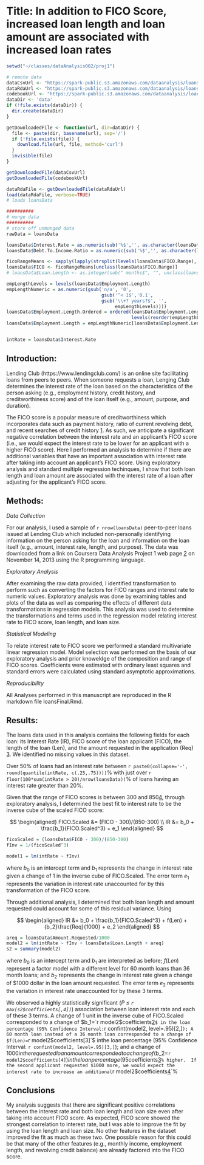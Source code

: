 Title: In addition to FICO Score, increased loan length and loan amount are associated with increased loan rates
========================================================

```r
setwd("~/classes/dataAnalysis002/proj1")

# remote data
dataCsvUrl <- "https://spark-public.s3.amazonaws.com/dataanalysis/loansData.csv"
dataRdaUrl <- "https://spark-public.s3.amazonaws.com/dataanalysis/loansData.rda"
codebookUrl <- "https://spark-public.s3.amazonaws.com/dataanalysis/loansCodebook.pdf"
dataDir <- 'data'
if (!file.exists(dataDir)) {
  dir.create(dataDir)
}

getDownloadedFile <- function(url, dir=dataDir) {
  file <- paste(dir, basename(url), sep='/')
  if (!file.exists(file)) {
    download.file(url, file, method='curl')
  }
  invisible(file)
}

getDownloadedFile(dataCsvUrl)
getDownloadedFile(codebookUrl)

dataRdaFile <- getDownloadedFile(dataRdaUrl)
load(dataRdaFile, verbose=TRUE)
# loads loansData

##########
# munge data
##########
# store off unmunged data
rawData = loansData

loansData$Interest.Rate = as.numeric(sub('%$','', as.character(loansData$Interest.Rate)))
loansData$Debt.To.Income.Ratio = as.numeric(sub('%$','', as.character(loansData$Debt.To.Income.Ratio)))

ficoRangeMeans <- sapply(lapply(strsplit(levels(loansData$FICO.Range), '-'), as.numeric), mean)
loansData$FICO <- ficoRangeMeans[unclass(loansData$FICO.Range)]
# loansData$Loan.Length <- as.integer(sub(" months$", "", unclass(loansData$Loan.Length)))

empLengthLevels = levels(loansData$Employment.Length)
empLengthNumeric = as.numeric(gsub('n/a', '0',
                                   gsub('^< 1$','0.1', 
                                   gsub('\\+? years?$', '', 
                                        empLengthLevels))))
loansData$Employment.Length.Ordered = ordered(loansData$Employment.Length, 
                                              levels(reorder(empLengthLevels, empLengthNumeric)))
loansData$Employment.Length = empLengthNumeric[loansData$Employment.Length]


intRate = loansData$Interest.Rate
```
Introduction:
------------

Lending Club (https://www.lendingclub.com/) is an online site facilitating loans from peers to peers. When someone requests a loan, Lenging Club determines the interest rate of the loan based on the characteristics of the person asking (e.g., employment history, credit history, and creditworthiness score) and of the loan itself (e.g., amount, purpose, and duration).

The FICO score is a popular measure of creditworthiness which incorporates data such as payment history, ratio of current revolving debt, and recent searches of credit history [1]. As such, we anticipate a significant negative correlation between the interest rate and an applicant's FICO score (i.e., we would expect the interest rate to be lower for an applicant with a higher FICO score). Here I performed an analysis to determine if there are additional variables that have an important association with interest rate after taking into account an applicant's FICO score.
Using exploratory analysis and standard multiple regression techinques, I show that both loan length and loan amount are associated with the interest rate of a loan after adjusting for the applicant's FICO score.

Methods:
-------

_Data Collection_

For our analysis, I used a sample of `r nrow(loansData)` peer-to-peer loans issued at Lending Club which included non-personally identifying information on the person asking for the loan and information on the loan itself (e.g., amount, interest rate, length, and purpose). The data was downloaded from a link on Coursera Data Analysis Project 1 web page [2] on November 14, 2013 using the R programming language. 

_Exploratory Analysis_

After examining the raw data provided, I identified transformation to perform such as converting the factors for FICO ranges and interest rate to numeric values. Exploratory analysis was done by examining tables and plots of the data as well as comparing the effects of different data transformations in regression models.  This analysis was used to determine the transformations and terms used in the regression model relating interest rate to FICO score, loan length, and loan size.

_Statistical Modeling_

To relate interest rate to FICO score we performed a standard multivariate linear regression model. Model selection was performed on the basis of our exploratory analysis and prior knoweldge of the composition and range of FICO scores. Coefficients were estimated with ordinary least squares and standard errors were calculated using standard asymptotic approximations.

_Reproducibility_

All Analyses performed in this manuscript are reproduced in the R markdown file loansFinal.Rmd. 

Results:
-------

The loans data used in this analysis contains the following fields for each loan: its Interest Rate (IR), FICO score of the loan applicant (FICO), the length of the loan (Len), and the amount requested in the application (Req) [3]. We identified no missing values in this dataset.

Over 50% of loans had an interest rate between `r paste0(collapse='-', round(quantile(intRate, c(.25,.75))))`% with just over `r floor(100*sum(intRate > 20)/nrow(loansData))`% of loans having an interest rate greater than 20%.

Given that the range of FICO scores is between 300 and 850[4], through exploratory analysis, I determined the best fit to interest rate to be the inverse cube of the scaled FICO score:

$$
\begin{aligned}
 FICO.Scaled &= (FICO - 300)/(850-300) \\
 IR &= b_0 + \frac{b_1}{FICO.Scaled^3} + e_1
\end{aligned}
$$
```r
ficoScaled = (loansData$FICO - 300)/(850-300)
fInv = 1/(ficoScaled^3)
```
```r
model1 = lm(intRate ~ fInv)
```

where $b_0$ is an intercept term and $b_1$ represents the change in interest rate given a change of 1 in the inverse cube of FICO.Scaled. The error term $e_1$ represents the variation in interest rate unaccounted for by this transformation of the FICO score. 

Through additional analysis, I determined that both loan length and amount requested could account for some of this residual variance.  Using

$$
\begin{aligned}
IR &= b_0 + \frac{b_1}{FICO.Scaled^3} + f(Len) + {b_2}\frac{Req}{1000} + e_2
\end{aligned}
$$
```r
areq = loansData$Amount.Requested/1000
model2 = lm(intRate ~ fInv + loansData$Loan.Length + areq)
s2 = summary(model2)
```
where $b_0$ is an intercept term and $b_1$ are interpreted as before; $f(Len)$ represent a factor model with a different level for 60 month loans than 36 month loans;  and $b_2$ represents the change in interest rate given a change of $1000 dollar in the loan amount requested.  The error term $e_2$ represents the variation in interest rate unaccounted for by these 3 terms.

We observed a highly statistically significant (_P &le; `r max(s2$coefficients[,4])`_) association between loan interest rate and each of these 3 terms.  A change of 1 unit in the inverse cube of FICO.Scaled corresponded to a change of $b_1=`r model2$coefficients[2]`$ in the loan percentage (95% Confidence Interval: `r confint(model2, level=.95)[2,]`); A 60 month loan instead of a 36 month loan corresponded to a change of $f(Len)=`r model2$coefficients[3]`$ inthe loan percentage (95% Confidence Interval: `r confint(model2, level=.95)[3,]`); and a change of $1000 in the 
requested loan amount corresponded to a change of ($b_2=`r model2$coefficients[4]`$) in the loan percentage (95% Confidence Interval: `r confint(model2, level=0.95)[4,]`). So, for example, if we had two applicants with the same FICO score, and the first requested a 36 month loan, and the second a 60 month, we would expect the second to have an interest rate `r model2$coefficients[3]`% higher.  If the second applicant requested $1000 more, we would expect the interest rate to increase an additional `r model2$coefficients[4]`%

Conclusions
-----------

My analysis suggests that there are significant positive correlations between the interest rate and both loan length and loan size even after taking into account FICO score. As expected, FICO score showed the strongest correlation to interest rate, but I was able to improve the fit by using the loan length and loan size.  No other features in the dataset improved the fit as much as these two.  One possible reason for this could be that many of the other features (e.g., monthly income, employment length, and revolving credit balance) are already factored into the FICO score.




[1]: http://en.wikipedia.org/wiki/Credit_score_in_the_United_States

[2]: `r dataRdaUrl`

[3]: `r codebookUrl`

[4]: http://en.wikipedia.org/wiki/Credit_score_in_the_United_States#FICO_score_ranges

